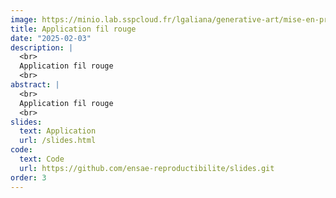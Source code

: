 ```yaml
---
image: https://minio.lab.sspcloud.fr/lgaliana/generative-art/mise-en-prod/tour-eiffel-fil-rouge.jpg
title: Application fil rouge
date: "2025-02-03"
description: |
  <br>
  Application fil rouge
  <br>
abstract: |
  <br>
  Application fil rouge
  <br>
slides:
  text: Application
  url: /slides.html
code:
  text: Code
  url: https://github.com/ensae-reproductibilite/slides.git
order: 3
---
```

